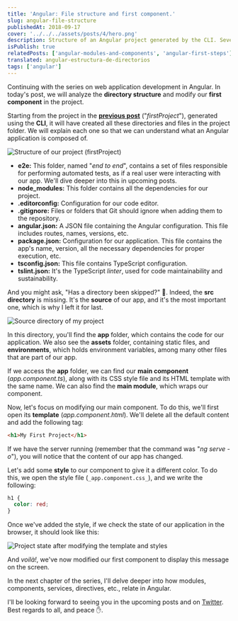 ```yaml
---
title: 'Angular: File structure and first component.'
slug: angular-file-structure
publishedAt: 2018-09-17
cover: '../../../assets/posts/4/hero.png'
description: Structure of an Angular project generated by the CLI. Several directories and files are generated, which I'll briefly explain in this post.
isPublish: true
relatedPosts: ['angular-modules-and-components', 'angular-first-steps']
translated: angular-estructura-de-directorios
tags: ['angular']
---
```


Continuing with the series on web application development in Angular. In today's post, we will analyze the **directory structure** and modify our **first component** in the project.

Starting from the project in the [**previous post**](https://jotagep.com/angular-first-steps/) ("_firstProject_"), generated using the **CLI**, it will have created all these directories and files in the project folder. We will explain each one so that we can understand what an Angular application is composed of.

![Structure of our project (firstProject)](../../../assets/posts/4/estructura.png)

- **e2e:** This folder, named "_end to end_", contains a set of files responsible for performing automated tests, as if a real user were interacting with our app. We'll dive deeper into this in upcoming posts.
- **node_modules:** This folder contains all the dependencies for our project.
- **.editorconfig:** Configuration for our code editor.
- **.gitignore:** Files or folders that Git should ignore when adding them to the repository.
- **angular.json:** A JSON file containing the Angular configuration. This file includes routes, names, versions, etc.
- **package.json:** Configuration for our application. This file contains the app's name, version, all the necessary dependencies for proper execution, etc.
- **tsconfig.json:** This file contains TypeScript configuration.
- **tslint.json:** It's the TypeScript _linter_, used for code maintainability and sustainability.

And you might ask, "Has a directory been skipped?" 🤔. Indeed, the **src directory** is missing. It's the **source** of our app, and it's the most important one, which is why I left it for last.

![Source directory of my project](../../../assets/posts/4/src.png)

In this directory, you'll find the **app** folder, which contains the code for our application. We also see the **assets** folder, containing static files, and **environments**, which holds environment variables, among many other files that are part of our app.

If we access the **app** folder, we can find our **main component** (_app.component.ts_), along with its CSS style file and its HTML template with the same name. We can also find the **main module**, which wraps our component.

Now, let's focus on modifying our main component. To do this, we'll first open its **template** (_app.component.html_). We'll delete all the default content and add the following tag:

```html
<h1>My First Project</h1>
```

If we have the server running (remember that the command was "_ng serve -o_"), you will notice that the content of our app has changed.

Let's add some **style** to our component to give it a different color. To do this, we open the style file (`_app.component.css_`), and we write the following:

```css
h1 {
  color: red;
}
```

Once we've added the style, if we check the state of our application in the browser, it should look like this:

![Project state after modifying the template and styles](../../../assets/posts/4/ejemplo.png)

And _voilà!_, we've now modified our first component to display this message on the screen.

In the next chapter of the series, I'll delve deeper into how modules, components, services, directives, etc., relate in Angular.

I'll be looking forward to seeing you in the upcoming posts and on [Twitter](https://twitter.com/jotagep_dev). Best regards to all, and peace ✋.
